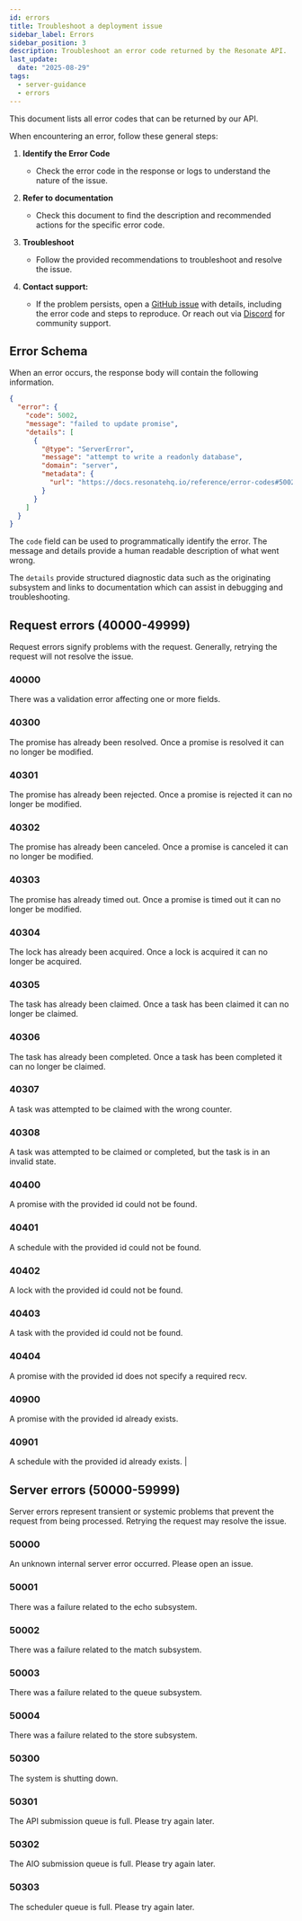 ```yaml
---
id: errors
title: Troubleshoot a deployment issue
sidebar_label: Errors
sidebar_position: 3
description: Troubleshoot an error code returned by the Resonate API.
last_update:
  date: "2025-08-29"
tags:
  - server-guidance
  - errors
---
```


This document lists all error codes that can be returned by our API.

When encountering an error, follow these general steps:

1. **Identify the Error Code**

   - Check the error code in the response or logs to understand the nature of the issue.

2. **Refer to documentation**

   - Check this document to find the description and recommended actions for the specific error code.

3. **Troubleshoot**

   - Follow the provided recommendations to troubleshoot and resolve the issue.

4. **Contact support:**
   - If the problem persists, open a [GitHub issue](https://github.com/resonatehq/resonate/issues/new) with details, including the error code and steps to reproduce.
     Or reach out via [Discord](https://resonatehq.io/discord) for community support.

## Error Schema

When an error occurs, the response body will contain the following information.

```json
{
  "error": {
    "code": 5002,
    "message": "failed to update promise",
    "details": [
      {
        "@type": "ServerError",
        "message": "attempt to write a readonly database",
        "domain": "server",
        "metadata": {
          "url": "https://docs.resonatehq.io/reference/error-codes#5002"
        }
      }
    ]
  }
}
```

The `code` field can be used to programmatically identify the error.
The message and details provide a human readable description of what went wrong.

The `details` provide structured diagnostic data such as the originating subsystem and links to documentation which can assist in debugging and troubleshooting.

## Request errors (40000-49999)

Request errors signify problems with the request. Generally, retrying the request will not resolve the issue.

### 40000

There was a validation error affecting one or more fields.

### 40300

The promise has already been resolved. Once a promise is resolved it can no longer be modified.

### 40301

The promise has already been rejected. Once a promise is rejected it can no longer be modified.

### 40302

The promise has already been canceled. Once a promise is canceled it can no longer be modified.

### 40303

The promise has already timed out. Once a promise is timed out it can no longer be modified.

### 40304

The lock has already been acquired. Once a lock is acquired it can no longer be acquired.

### 40305

The task has already been claimed. Once a task has been claimed it can no longer be claimed.

### 40306

The task has already been completed. Once a task has been completed it can no longer be claimed.

### 40307

A task was attempted to be claimed with the wrong counter.

### 40308

A task was attempted to be claimed or completed, but the task is in an invalid state.

### 40400

A promise with the provided id could not be found.

### 40401

A schedule with the provided id could not be found.

### 40402

A lock with the provided id could not be found.

### 40403

A task with the provided id could not be found.

### 40404

A promise with the provided id does not specify a required recv.

### 40900

A promise with the provided id already exists.

### 40901

A schedule with the provided id already exists. |

## Server errors (50000-59999)

Server errors represent transient or systemic problems that prevent the request from being processed.
Retrying the request may resolve the issue.

### 50000

An unknown internal server error occurred. Please open an issue.

### 50001

There was a failure related to the echo subsystem.

### 50002

There was a failure related to the match subsystem.

### 50003

There was a failure related to the queue subsystem.

### 50004

There was a failure related to the store subsystem.

### 50300

The system is shutting down.

### 50301

The API submission queue is full. Please try again later.

### 50302

The AIO submission queue is full. Please try again later.

### 50303

The scheduler queue is full. Please try again later.
